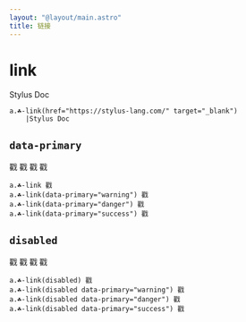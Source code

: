 ```yaml
---
layout: "@layout/main.astro"
title: 链接
---
```



# link

<T tag="a" class="☘-link" href="https://stylus-lang.com/" target="_blank">Stylus Doc</T>

```pug
a.☘-link(href="https://stylus-lang.com/" target="_blank")
    |Stylus Doc
```


## `data-primary`

<T tag="a" class="☘-link">戳</T>
<T tag="a" class="☘-link" data-primary="warning">戳</T>
<T tag="a" class="☘-link" data-primary="danger">戳</T>
<T tag="a" class="☘-link" data-primary="success">戳</T>

```pug
a.☘-link 戳
a.☘-link(data-primary="warning") 戳
a.☘-link(data-primary="danger") 戳
a.☘-link(data-primary="success") 戳
```


## `disabled`

<T tag="a" class="☘-link" disabled>戳</T>
<T tag="a" class="☘-link" disabled data-primary="warning">戳</T>
<T tag="a" class="☘-link" disabled data-primary="danger">戳</T>
<T tag="a" class="☘-link" disabled data-primary="success">戳</T>

```pug
a.☘-link(disabled) 戳
a.☘-link(disabled data-primary="warning") 戳
a.☘-link(disabled data-primary="danger") 戳
a.☘-link(disabled data-primary="success") 戳
```